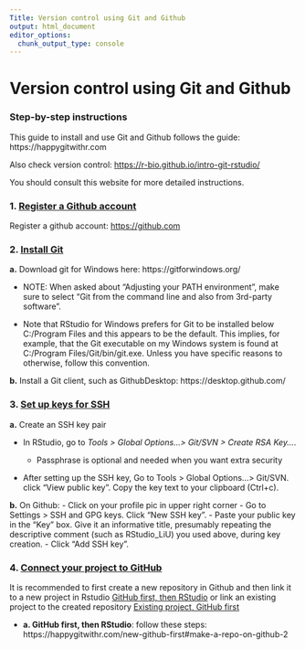```yaml
---
Title: Version control using Git and Github
output: html_document
editor_options: 
  chunk_output_type: console
---
```


# Version control using Git and Github

### Step-by-step instructions

This guide to install and use Git and Github follows the guide: https://happygitwithr.com

Also check version control: <https://r-bio.github.io/intro-git-rstudio/>

You should consult this website for more detailed instructions.

### 1. [Register a Github account](https://happygitwithr.com/github-acct)

Register a github account: [https://github.com](https://github.com/)

### 2. [Install Git](https://happygitwithr.com/install-git)

**a.** Download git for Windows here: https://gitforwindows.org/

-   NOTE: When asked about "Adjusting your PATH environment", make sure to select "Git from the command line and also from 3rd-party software".

-   Note that RStudio for Windows prefers for Git to be installed below C:/Program Files and this appears to be the default. This implies, for example, that the Git executable on my Windows system is found at C:/Program Files/Git/bin/git.exe. Unless you have specific reasons to otherwise, follow this convention.

**b.** Install a Git client, such as GithubDesktop: https://desktop.github.com/

### 3. [Set up keys for SSH](https://happygitwithr.com/ssh-keys#ssh-keys)

**a.** Create an SSH key pair

-   In RStudio, go to *Tools \> Global Options...\> Git/SVN \> Create RSA Key...*.

    -   Passphrase is optional and needed when you want extra security

-   After setting up the SSH key, Go to Tools \> Global Options...\> Git/SVN. click "View public key". Copy the key text to your clipboard (Ctrl+c).

**b.** On Github: - Click on your profile pic in upper right corner - Go to Settings \> SSH and GPG keys. Click "New SSH key". - Paste your public key in the "Key" box. Give it an informative title, presumably repeating the descriptive comment (such as RStudio_LiU) you used above, during key creation. - Click "Add SSH key".

### 4. [Connect your project to GitHub](https://happygitwithr.com/push-pull-github)

It is recommended to first create a new repository in Github and then link it to a new project in Rstudio [GitHub first, then RStudio](https://happygitwithr.com/new-github-first) or link an existing project to the created repository [Existing project, GitHub first](https://happygitwithr.com/existing-github-first)

-   **a. GitHub first, then RStudio**: follow these steps: https://happygitwithr.com/new-github-first#make-a-repo-on-github-2

